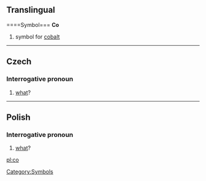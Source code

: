 ==Translingual==
====Symbol===
'''Co'''
#{{chemistry}} symbol for [[cobalt]]
[[Category:Symbols]]
----

==Czech==
===Interrogative pronoun===
#[[what]]?

----
==Polish==
===Interrogative pronoun===
#[[what]]?

[[pl:co]]